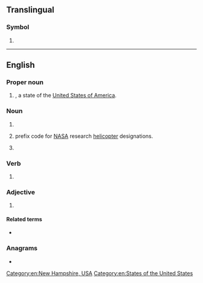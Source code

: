 {{also|Nh|nH|n.h.|N.H.|nḥ|nḫ}}
==Translingual==

===Symbol===
{{mul-symbol}}

# {{ISO 3166|1|2|obs=1|New Hebrides|from=1974|to=1980}}

----

==English==

===Proper noun===
{{head|en|proper noun}}

# {{abbreviation of|en|[[New Hampshire]]|nodot=1}}, a state of the [[United States of America]].

===Noun===
{{en-noun}}

# {{init of|en|[[nursing home]]}}
# {{lb|en|US|aviation}} prefix code for [[NASA]] research [[helicopter]] designations.
# {{lb|en|athletics}} {{abbreviation of|en|no-height}}

===Verb===
{{en-verb}}

# {{lb|en|athletics}} {{abbreviation of|en|no-height}}

===Adjective===
{{en-adj|-}}

# {{lb|en|philately}} {{initialism of|en|[[never]] [[hinged]]}}

====Related terms====
* {{l|en|MNH}}

===Anagrams===
* {{anagrams|en|a=hn|HN|Hn.}}

[[Category:en:New Hampshire, USA]]
[[Category:en:States of the United States]]